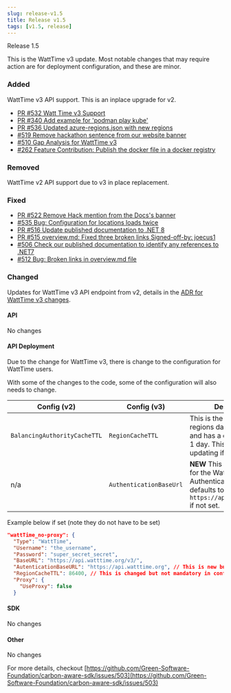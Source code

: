 ```yaml
---
slug: release-v1.5
title: Release v1.5
tags: [v1.5, release]
---
```


Release 1.5

This is the WattTime v3 update.  Most notable changes that may require action are for deployment configuration, and these are minor.

<!-- truncate -->

### Added 

WattTime v3 API support.  This is an inplace upgrade for v2.

- [PR #532 Watt Time v3 Support  ](https://github.com/Green-Software-Foundation/carbon-aware-sdk/pull/532)
- [PR #340 Add example for 'podman play kube' ](https://github.com/Green-Software-Foundation/carbon-aware-sdk/pull/340)
- [PR #536 Updated azure-regions.json with new regions ](https://github.com/Green-Software-Foundation/carbon-aware-sdk/pull/536)
- [#519 Remove hackathon sentence from our website banner ](https://github.com/Green-Software-Foundation/carbon-aware-sdk/issues/519)
- [#510 Gap Analysis for WattTime v3 ](https://github.com/Green-Software-Foundation/carbon-aware-sdk/issues/510)
- [#262 Feature Contribution: Publish the docker file in a docker registry ](https://github.com/Green-Software-Foundation/carbon-aware-sdk/issues/262)

### Removed

WattTime v2 API support due to v3 in place replacement.

### Fixed

- [PR #522 Remove Hack mention from the Docs's banner ](https://github.com/Green-Software-Foundation/carbon-aware-sdk/pull/522)
- [#535 Bug: Configuration for locations loads twice  ](https://github.com/Green-Software-Foundation/carbon-aware-sdk/issues/535)
- [PR #516 Update published documentation to .NET 8 ](https://github.com/Green-Software-Foundation/carbon-aware-sdk/pull/516)
- [PR #515 overview.md: Fixed three broken links Signed-off-by: joecus1 ](https://github.com/Green-Software-Foundation/carbon-aware-sdk/pull/515)
- [#506 Check our published documentation to identify any references to .NET7 ](https://github.com/Green-Software-Foundation/carbon-aware-sdk/issues/506)
- [#512 Bug: Broken links in overview.md file ](https://github.com/Green-Software-Foundation/carbon-aware-sdk/issues/512)

### Changed

Updates for WattTime v3 API endpoint from v2, details in the [ADR for WattTime v3 changes](/docs/architecture/decisions/watt-time-v3).

#### API

No changes

#### API Deployment

Due to the change for WattTime v3, there is change to the configuration for WattTime users.

With some of the changes to the code, some of the configuration will also needs to change.

| Config (v2)                   | Config (v3)                 | Description                  |
|------------------------------------|----------------------------------|------------------------------|
| `BalancingAuthorityCacheTTL`                                 | `RegionCacheTTL`                                 | This is the cache for regions data in seconds, and has a default value of 1 day.  This only needs updating if you set it |
| n/a                        | `AuthenticationBaseUrl`                                | **NEW** This is the base URL for the WattTime Authentication API and defaults to `https://api.watttime.org/` if not set. |

Example below if set (note they do not have to be set)
```json
"wattTime_no-proxy": {
  "Type": "WattTime",
  "Username": "the_username",
  "Password": "super_secret_secret",
  "BaseURL": "https://api.watttime.org/v3/",
  "AutenticationBaseURL": "https://api.watttime.org", // This is new but not mandatory in config
  "RegionCacheTTL": 86400, // This is changed but not mandatory in config
  "Proxy": {
    "UseProxy": false
  }
```

#### SDK 

No changes


#### Other

No changes


For more details, checkout [https://github.com/Green-Software-Foundation/carbon-aware-sdk/issues/503](https://github.com/Green-Software-Foundation/carbon-aware-sdk/issues/503) 